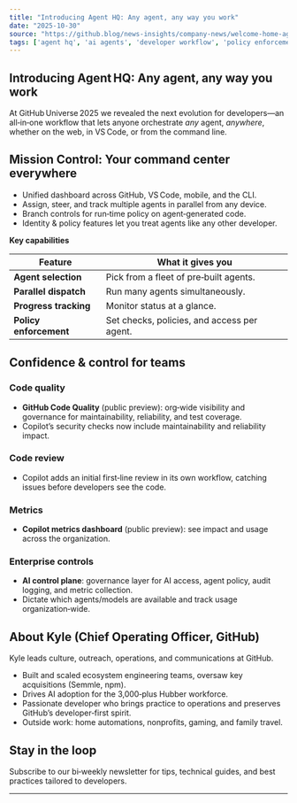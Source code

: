 ```yaml
---
title: "Introducing Agent HQ: Any agent, any way you work"
date: "2025-10-30"
source: "https://github.blog/news-insights/company-news/welcome-home-agents/"
tags: ['agent hq', 'ai agents', 'developer workflow', 'policy enforcement', 'github universe', 'code quality']
---
```


## Introducing Agent HQ: Any agent, any way you work

At GitHub Universe 2025 we revealed the next evolution for developers—an all‑in‑one workflow that lets anyone orchestrate *any* agent, *anywhere*, whether on the web, in VS Code, or from the command line.

## Mission Control: Your command center everywhere

* Unified dashboard across GitHub, VS Code, mobile, and the CLI.
* Assign, steer, and track multiple agents in parallel from any device.
* Branch controls for run‑time policy on agent‑generated code.
* Identity & policy features let you treat agents like any other developer.

**Key capabilities**

| Feature | What it gives you |
|--------|-------------------|
| **Agent selection** | Pick from a fleet of pre‑built agents. |
| **Parallel dispatch** | Run many agents simultaneously. |
| **Progress tracking** | Monitor status at a glance. |
| **Policy enforcement** | Set checks, policies, and access per agent. |

## Confidence & control for teams

### Code quality  
- **GitHub Code Quality** (public preview): org‑wide visibility and governance for maintainability, reliability, and test coverage.
- Copilot’s security checks now include maintainability and reliability impact.

### Code review  
- Copilot adds an initial first‑line review in its own workflow, catching issues before developers see the code.

### Metrics  
- **Copilot metrics dashboard** (public preview): see impact and usage across the organization.

### Enterprise controls  
- **AI control plane**: governance layer for AI access, agent policy, audit logging, and metric collection.
- Dictate which agents/models are available and track usage organization‑wide.

## About Kyle (Chief Operating Officer, GitHub)

Kyle leads culture, outreach, operations, and communications at GitHub.  
* Built and scaled ecosystem engineering teams, oversaw key acquisitions (Semmle, npm).  
* Drives AI adoption for the 3,000‑plus Hubber workforce.  
* Passionate developer who brings practice to operations and preserves GitHub’s developer‑first spirit.  
* Outside work: home automations, nonprofits, gaming, and family travel.

## Stay in the loop

Subscribe to our bi‑weekly newsletter for tips, technical guides, and best practices tailored to developers.

---
